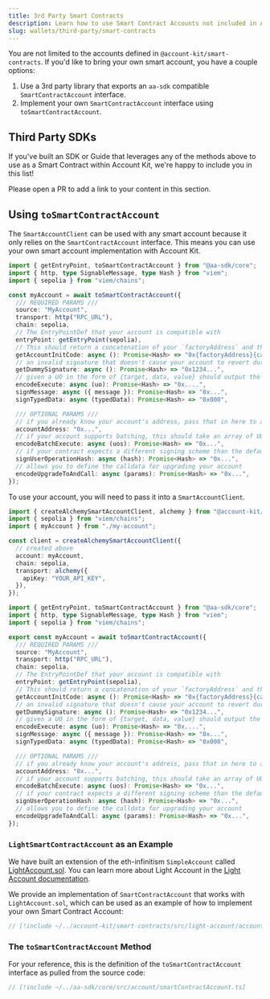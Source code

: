 ```yaml
---
title: 3rd Party Smart Contracts
description: Learn how to use Smart Contract Accounts not included in Account Kit
slug: wallets/third-party/smart-contracts
---
```


You are not limited to the accounts defined in `@account-kit/smart-contracts`.
If you'd like to bring your own smart account, you have a couple options:

1. Use a 3rd party library that exports an `aa-sdk` compatible `SmartContractAccount` interface.
1. Implement your own `SmartContractAccount` interface using `toSmartContractAccount`.

## Third Party SDKs

<Tip>
If you've built an SDK or Guide that leverages any of the methods above to use as a Smart Contract within Account Kit, we're happy to include you in this list!

Please open a PR to add a link to your content in this section.

</Tip>

## Using `toSmartContractAccount`

The `SmartAccountClient` can be used with any smart account because it only relies on the `SmartContractAccount` interface. This means you can use your own smart account implementation with Account Kit.

```ts my-account.ts twoslash
import { getEntryPoint, toSmartContractAccount } from "@aa-sdk/core";
import { http, type SignableMessage, type Hash } from "viem";
import { sepolia } from "viem/chains";

const myAccount = await toSmartContractAccount({
  /// REQUIRED PARAMS ///
  source: "MyAccount",
  transport: http("RPC_URL"),
  chain: sepolia,
  // The EntryPointDef that your account is compatible with
  entryPoint: getEntryPoint(sepolia),
  // This should return a concatenation of your `factoryAddress` and the `callData` for your factory's create account method
  getAccountInitCode: async (): Promise<Hash> => "0x{factoryAddress}{callData}",
  // an invalid signature that doesn't cause your account to revert during validation
  getDummySignature: async (): Promise<Hash> => "0x1234...",
  // given a UO in the form of {target, data, value} should output the calldata for calling your contract's execution method
  encodeExecute: async (uo): Promise<Hash> => "0x....",
  signMessage: async ({ message }): Promise<Hash> => "0x...",
  signTypedData: async (typedData): Promise<Hash> => "0x000",

  /// OPTIONAL PARAMS ///
  // if you already know your account's address, pass that in here to avoid generating a new counterfactual
  accountAddress: "0x...",
  // if your account supports batching, this should take an array of UOs and return the calldata for calling your contract's batchExecute method
  encodeBatchExecute: async (uos): Promise<Hash> => "0x...",
  // if your contract expects a different signing scheme than the default signMessage scheme, you can override that here
  signUserOperationHash: async (hash): Promise<Hash> => "0x...",
  // allows you to define the calldata for upgrading your account
  encodeUpgradeToAndCall: async (params): Promise<Hash> => "0x...",
});
```

To use your account, you will need to pass it into a `SmartAccountClient`.

<CodeBlocks>

```ts twoslash example.ts
import { createAlchemySmartAccountClient, alchemy } from "@account-kit/infra";
import { sepolia } from "viem/chains";
import { myAccount } from "./my-account";

const client = createAlchemySmartAccountClient({
  // created above
  account: myAccount,
  chain: sepolia,
  transport: alchemy({
    apiKey: "YOUR_API_KEY",
  }),
});
```

```ts my-account.ts twoslash filename="my-account.ts"
import { getEntryPoint, toSmartContractAccount } from "@aa-sdk/core";
import { http, type SignableMessage, type Hash } from "viem";
import { sepolia } from "viem/chains";

export const myAccount = await toSmartContractAccount({
  /// REQUIRED PARAMS ///
  source: "MyAccount",
  transport: http("RPC_URL"),
  chain: sepolia,
  // The EntryPointDef that your account is compatible with
  entryPoint: getEntryPoint(sepolia),
  // This should return a concatenation of your `factoryAddress` and the `callData` for your factory's create account method
  getAccountInitCode: async (): Promise<Hash> => "0x{factoryAddress}{callData}",
  // an invalid signature that doesn't cause your account to revert during validation
  getDummySignature: async (): Promise<Hash> => "0x1234...",
  // given a UO in the form of {target, data, value} should output the calldata for calling your contract's execution method
  encodeExecute: async (uo): Promise<Hash> => "0x....",
  signMessage: async ({ message }): Promise<Hash> => "0x...",
  signTypedData: async (typedData): Promise<Hash> => "0x000",

  /// OPTIONAL PARAMS ///
  // if you already know your account's address, pass that in here to avoid generating a new counterfactual
  accountAddress: "0x...",
  // if your account supports batching, this should take an array of UOs and return the calldata for calling your contract's batchExecute method
  encodeBatchExecute: async (uos): Promise<Hash> => "0x...",
  // if your contract expects a different signing scheme than the default signMessage scheme, you can override that here
  signUserOperationHash: async (hash): Promise<Hash> => "0x...",
  // allows you to define the calldata for upgrading your account
  encodeUpgradeToAndCall: async (params): Promise<Hash> => "0x...",
});
```

</CodeBlocks>

### `LightSmartContractAccount` as an Example

We have built an extension of the eth-infinitism `SimpleAccount` called [LightAccount.sol](https://github.com/alchemyplatform/light-account/blob/main/src/LightAccount.sol). You can learn more about Light Account in the [Light Account documentation](/wallets/smart-contracts/other-accounts/light-account/).

We provide an implementation of `SmartContractAccount` that works with `LightAccount.sol`, which can be used as an example of how to implement your own Smart Contract Account:

<Accordion title="LightSmartContractAccount">

```ts
// [!include ~/../account-kit/smart-contracts/src/light-account/accounts/account.ts]
```

</Accordion>

### The `toSmartContractAccount` Method

For your reference, this is the definition of the `toSmartContractAccount` interface as pulled from the source code:

<Accordion title="SmartContractAccount">

```ts
// [!include ~/../aa-sdk/core/src/account/smartContractAccount.ts]
```

</Accordion>
